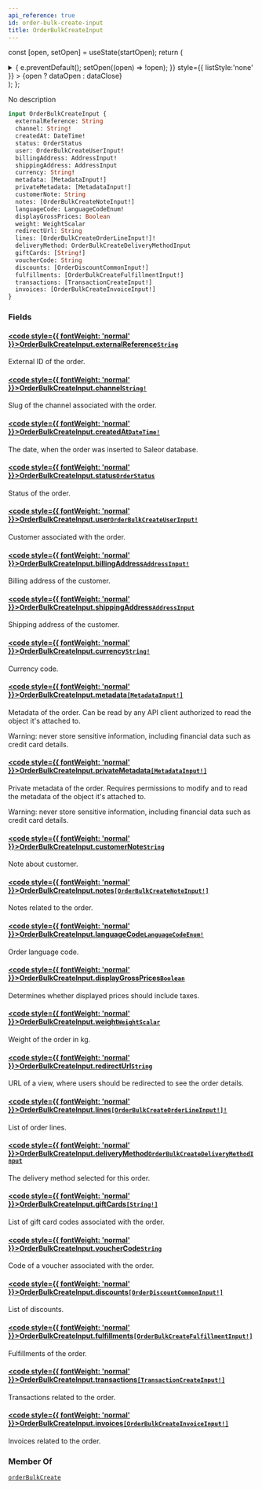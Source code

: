 ```yaml
---
api_reference: true
id: order-bulk-create-input
title: OrderBulkCreateInput
---
```






const [open, setOpen] = useState(startOpen);
return (
<details {...(open ? { open: true } : {})} className="details" style={{ border:'none', boxShadow:'none', background:'var(--ifm-background-color)' }}>
<summary
onClick={(e) => {
e.preventDefault();
setOpen((open) => !open);
}}
style={{ listStyle:'none' }} >
{open ? dataOpen : dataClose}
</summary>
{open && children}
</details>
);
};

No description

```graphql
input OrderBulkCreateInput {
  externalReference: String
  channel: String!
  createdAt: DateTime!
  status: OrderStatus
  user: OrderBulkCreateUserInput!
  billingAddress: AddressInput!
  shippingAddress: AddressInput
  currency: String!
  metadata: [MetadataInput!]
  privateMetadata: [MetadataInput!]
  customerNote: String
  notes: [OrderBulkCreateNoteInput!]
  languageCode: LanguageCodeEnum!
  displayGrossPrices: Boolean
  weight: WeightScalar
  redirectUrl: String
  lines: [OrderBulkCreateOrderLineInput!]!
  deliveryMethod: OrderBulkCreateDeliveryMethodInput
  giftCards: [String!]
  voucherCode: String
  discounts: [OrderDiscountCommonInput!]
  fulfillments: [OrderBulkCreateFulfillmentInput!]
  transactions: [TransactionCreateInput!]
  invoices: [OrderBulkCreateInvoiceInput!]
}
```

### Fields

#### [<code style={{ fontWeight: 'normal' }}>OrderBulkCreateInput.<b>externalReference</b></code>](#)<Bullet />[`String`](../../../api-reference/miscellaneous/scalars/string.mdx) <Badge class="badge badge--secondary" text="scalar"/> <Badge class="badge badge--secondary" text="miscellaneous"/>

External ID of the order.

#### [<code style={{ fontWeight: 'normal' }}>OrderBulkCreateInput.<b>channel</b></code>](#)<Bullet />[`String!`](../../../api-reference/miscellaneous/scalars/string.mdx) <Badge class="badge badge--secondary" text="non-null"/> <Badge class="badge badge--secondary" text="scalar"/> <Badge class="badge badge--secondary" text="miscellaneous"/>

Slug of the channel associated with the order.

#### [<code style={{ fontWeight: 'normal' }}>OrderBulkCreateInput.<b>createdAt</b></code>](#)<Bullet />[`DateTime!`](../../../api-reference/miscellaneous/scalars/date-time.mdx) <Badge class="badge badge--secondary" text="non-null"/> <Badge class="badge badge--secondary" text="scalar"/> <Badge class="badge badge--secondary" text="miscellaneous"/>

The date, when the order was inserted to Saleor database.

#### [<code style={{ fontWeight: 'normal' }}>OrderBulkCreateInput.<b>status</b></code>](#)<Bullet />[`OrderStatus`](../../../api-reference/orders/enums/order-status.mdx) <Badge class="badge badge--secondary" text="enum"/> <Badge class="badge badge--secondary" text="orders"/>

Status of the order.

#### [<code style={{ fontWeight: 'normal' }}>OrderBulkCreateInput.<b>user</b></code>](#)<Bullet />[`OrderBulkCreateUserInput!`](../../../api-reference/orders/inputs/order-bulk-create-user-input.mdx) <Badge class="badge badge--secondary" text="non-null"/> <Badge class="badge badge--secondary" text="input"/> <Badge class="badge badge--secondary" text="orders"/>

Customer associated with the order.

#### [<code style={{ fontWeight: 'normal' }}>OrderBulkCreateInput.<b>billingAddress</b></code>](#)<Bullet />[`AddressInput!`](../../../api-reference/miscellaneous/inputs/address-input.mdx) <Badge class="badge badge--secondary" text="non-null"/> <Badge class="badge badge--secondary" text="input"/> <Badge class="badge badge--secondary" text="miscellaneous"/>

Billing address of the customer.

#### [<code style={{ fontWeight: 'normal' }}>OrderBulkCreateInput.<b>shippingAddress</b></code>](#)<Bullet />[`AddressInput`](../../../api-reference/miscellaneous/inputs/address-input.mdx) <Badge class="badge badge--secondary" text="input"/> <Badge class="badge badge--secondary" text="miscellaneous"/>

Shipping address of the customer.

#### [<code style={{ fontWeight: 'normal' }}>OrderBulkCreateInput.<b>currency</b></code>](#)<Bullet />[`String!`](../../../api-reference/miscellaneous/scalars/string.mdx) <Badge class="badge badge--secondary" text="non-null"/> <Badge class="badge badge--secondary" text="scalar"/> <Badge class="badge badge--secondary" text="miscellaneous"/>

Currency code.

#### [<code style={{ fontWeight: 'normal' }}>OrderBulkCreateInput.<b>metadata</b></code>](#)<Bullet />[`[MetadataInput!]`](../../../api-reference/miscellaneous/inputs/metadata-input.mdx) <Badge class="badge badge--secondary" text="list"/> <Badge class="badge badge--secondary" text="input"/> <Badge class="badge badge--secondary" text="miscellaneous"/>

Metadata of the order. Can be read by any API client authorized to read the object it's attached to.

Warning: never store sensitive information, including financial data such as credit card details.

#### [<code style={{ fontWeight: 'normal' }}>OrderBulkCreateInput.<b>privateMetadata</b></code>](#)<Bullet />[`[MetadataInput!]`](../../../api-reference/miscellaneous/inputs/metadata-input.mdx) <Badge class="badge badge--secondary" text="list"/> <Badge class="badge badge--secondary" text="input"/> <Badge class="badge badge--secondary" text="miscellaneous"/>

Private metadata of the order. Requires permissions to modify and to read the metadata of the object it's attached to.

Warning: never store sensitive information, including financial data such as credit card details.

#### [<code style={{ fontWeight: 'normal' }}>OrderBulkCreateInput.<b>customerNote</b></code>](#)<Bullet />[`String`](../../../api-reference/miscellaneous/scalars/string.mdx) <Badge class="badge badge--secondary" text="scalar"/> <Badge class="badge badge--secondary" text="miscellaneous"/>

Note about customer.

#### [<code style={{ fontWeight: 'normal' }}>OrderBulkCreateInput.<b>notes</b></code>](#)<Bullet />[`[OrderBulkCreateNoteInput!]`](../../../api-reference/orders/inputs/order-bulk-create-note-input.mdx) <Badge class="badge badge--secondary" text="list"/> <Badge class="badge badge--secondary" text="input"/> <Badge class="badge badge--secondary" text="orders"/>

Notes related to the order.

#### [<code style={{ fontWeight: 'normal' }}>OrderBulkCreateInput.<b>languageCode</b></code>](#)<Bullet />[`LanguageCodeEnum!`](../../../api-reference/miscellaneous/enums/language-code-enum.mdx) <Badge class="badge badge--secondary" text="non-null"/> <Badge class="badge badge--secondary" text="enum"/> <Badge class="badge badge--secondary" text="miscellaneous"/>

Order language code.

#### [<code style={{ fontWeight: 'normal' }}>OrderBulkCreateInput.<b>displayGrossPrices</b></code>](#)<Bullet />[`Boolean`](../../../api-reference/miscellaneous/scalars/boolean.mdx) <Badge class="badge badge--secondary" text="scalar"/> <Badge class="badge badge--secondary" text="miscellaneous"/>

Determines whether displayed prices should include taxes.

#### [<code style={{ fontWeight: 'normal' }}>OrderBulkCreateInput.<b>weight</b></code>](#)<Bullet />[`WeightScalar`](../../../api-reference/miscellaneous/scalars/weight-scalar.mdx) <Badge class="badge badge--secondary" text="scalar"/> <Badge class="badge badge--secondary" text="miscellaneous"/>

Weight of the order in kg.

#### [<code style={{ fontWeight: 'normal' }}>OrderBulkCreateInput.<b>redirectUrl</b></code>](#)<Bullet />[`String`](../../../api-reference/miscellaneous/scalars/string.mdx) <Badge class="badge badge--secondary" text="scalar"/> <Badge class="badge badge--secondary" text="miscellaneous"/>

URL of a view, where users should be redirected to see the order details.

#### [<code style={{ fontWeight: 'normal' }}>OrderBulkCreateInput.<b>lines</b></code>](#)<Bullet />[`[OrderBulkCreateOrderLineInput!]!`](../../../api-reference/orders/inputs/order-bulk-create-order-line-input.mdx) <Badge class="badge badge--secondary" text="non-null"/> <Badge class="badge badge--secondary" text="input"/> <Badge class="badge badge--secondary" text="orders"/>

List of order lines.

#### [<code style={{ fontWeight: 'normal' }}>OrderBulkCreateInput.<b>deliveryMethod</b></code>](#)<Bullet />[`OrderBulkCreateDeliveryMethodInput`](../../../api-reference/orders/inputs/order-bulk-create-delivery-method-input.mdx) <Badge class="badge badge--secondary" text="input"/> <Badge class="badge badge--secondary" text="orders"/>

The delivery method selected for this order.

#### [<code style={{ fontWeight: 'normal' }}>OrderBulkCreateInput.<b>giftCards</b></code>](#)<Bullet />[`[String!]`](../../../api-reference/miscellaneous/scalars/string.mdx) <Badge class="badge badge--secondary" text="list"/> <Badge class="badge badge--secondary" text="scalar"/> <Badge class="badge badge--secondary" text="miscellaneous"/>

List of gift card codes associated with the order.

#### [<code style={{ fontWeight: 'normal' }}>OrderBulkCreateInput.<b>voucherCode</b></code>](#)<Bullet />[`String`](../../../api-reference/miscellaneous/scalars/string.mdx) <Badge class="badge badge--secondary" text="scalar"/> <Badge class="badge badge--secondary" text="miscellaneous"/>

Code of a voucher associated with the order.


<Badge text="Added in Saleor 3.18" class="badge badge--secondary margin-bottom--sm" />


#### [<code style={{ fontWeight: 'normal' }}>OrderBulkCreateInput.<b>discounts</b></code>](#)<Bullet />[`[OrderDiscountCommonInput!]`](../../../api-reference/orders/inputs/order-discount-common-input.mdx) <Badge class="badge badge--secondary" text="list"/> <Badge class="badge badge--secondary" text="input"/> <Badge class="badge badge--secondary" text="orders"/>

List of discounts.

#### [<code style={{ fontWeight: 'normal' }}>OrderBulkCreateInput.<b>fulfillments</b></code>](#)<Bullet />[`[OrderBulkCreateFulfillmentInput!]`](../../../api-reference/orders/inputs/order-bulk-create-fulfillment-input.mdx) <Badge class="badge badge--secondary" text="list"/> <Badge class="badge badge--secondary" text="input"/> <Badge class="badge badge--secondary" text="orders"/>

Fulfillments of the order.

#### [<code style={{ fontWeight: 'normal' }}>OrderBulkCreateInput.<b>transactions</b></code>](#)<Bullet />[`[TransactionCreateInput!]`](../../../api-reference/payments/inputs/transaction-create-input.mdx) <Badge class="badge badge--secondary" text="list"/> <Badge class="badge badge--secondary" text="input"/> <Badge class="badge badge--secondary" text="payments"/>

Transactions related to the order.

#### [<code style={{ fontWeight: 'normal' }}>OrderBulkCreateInput.<b>invoices</b></code>](#)<Bullet />[`[OrderBulkCreateInvoiceInput!]`](../../../api-reference/orders/inputs/order-bulk-create-invoice-input.mdx) <Badge class="badge badge--secondary" text="list"/> <Badge class="badge badge--secondary" text="input"/> <Badge class="badge badge--secondary" text="orders"/>

Invoices related to the order.

### Member Of

[`orderBulkCreate`](../../../api-reference/orders/mutations/order-bulk-create.mdx) <Badge class="badge badge--secondary" text="mutation"/>
